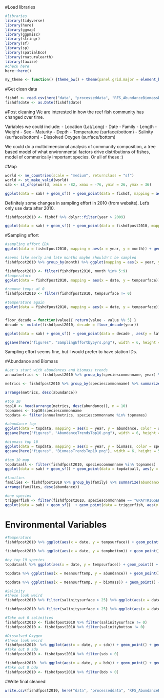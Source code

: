 #Load libraries
```r
#libraries
library(tidyverse)
library(here)
library(ggmap)
library(ggpmisc)
library(stringr)
library(sf)
library(sp)
library(spatialEco)
library(rnaturalearth)
library(taxize)
#check here
here::here()

my_theme <- function() {theme_bw() + theme(panel.grid.major = element_blank(), panel.grid.minor = element_blank(), plot.title = element_text(size=12, face= "bold", colour= "black"), axis.title.x = element_text(size=12, face="bold", colour = "black"), axis.title.y = element_text(size=12, face="bold", colour = "black"))}
```

#Get clean data
```r
fishdf <- read.csv(here("data", "processeddata", "RFS_AbundanceBiomassDepth.csv"))
fishdf$date <- as.Date(fishdf$date)
```

#Post cleaning
We are interested in how the reef fish community has changed over time.

Variables we could include: 
 - Location (Lat/Long)
 - Date
 - Family
 - Length
 - Weight
 - Sex
 - Maturity
 - Depth
 - Temperature (surface/bottom)
 - Salinity (surface/bottom)
 - Dissolved Oxygen (surface/bottom)

We could do a multidimensional analysis of community composition, a tree based model of what environmental factors drive distributions of fishes, model of commerically important species. Or all of these :)

#Map
```r
world <- ne_countries(scale = "medium", returnclass = "sf")
world <- st_make_valid(world)
sab <- st_crop(world, xmin = -82, xmax = -76, ymin = 26, ymax = 36)

ggplot(data = sab) + geom_sf() + geom_point(data = fishdf, mapping = aes(x = longitudestart, y = latitudestart)) + labs(title = "All Abundance/Biomass Locations", x = "Longitude", y = "Latitude") + my_theme() + facet_wrap(~year)
```
Definitely some changes in sampling effort in 2010 (from website). Let's only use data after 2010. 

```r
fishdfpost2010 <- fishdf %>% dplyr::filter(year > 2009)

ggplot(data = sab) + geom_sf() + geom_point(data = fishdfpost2010, mapping = aes(x = longitudestart, y = latitudestart)) + labs(title = "All Abundance/Biomass Locations", x = "Longitude", y = "Latitude") + my_theme() + facet_wrap(~year)
```

#Sampling effort
```r
#sampling effort EDA
ggplot(data = fishdfpost2010, mapping = aes(x = year, y = month)) + geom_point()

#seems like early and late months maybe shouldn't be sampled
fishdfpost2010 %>% group_by(month) %>% ggplot(mapping = aes(x = year, y = speciestotalweight)) + geom_point() + geom_line() + facet_wrap(~month)

fishdfpost2010 <- filter(fishdfpost2010, month %in% 5:9)
#temperature
ggplot(data = fishdfpost2010, mapping = aes(x = date, y = tempsurface)) + geom_point() + geom_smooth(method = "lm")

#remove temps at 0
fishdfpost2010 <- filter(fishdfpost2010, tempsurface != 0)

#temperature again
ggplot(data = fishdfpost2010, mapping = aes(x = date, y = tempsurface)) + geom_point() + geom_smooth(method = "lm") + stat_poly_eq(formula = y ~ x, aes(label = paste(..eq.label.., ..p.value.label.., sep = "*`,`~")), parse = TRUE, label.x.npc = "right", vstep = 0.05, size = 2.4)


floor_decade = function(value){ return(value - value %% 5) }
decade <- mutate(fishdfpost2010, decade = floor_decade(year))

ggplot(data = sab) + geom_sf() + geom_point(data = decade , aes(y = latitudestart, x = longitudestart), size = 0.5) + xlab("Longitude") + ylab("Latitude") +  theme(legend.position = "none") + facet_wrap(~decade) + ggtitle("Sampling Effort over Time") + my_theme()

ggsave(here("figures", "SamplingEffortby5yrs.png"), width = 6, height = 5, unit = "in")
```

Sampling effort seems fine, but I would prefer to have station IDs. 

#Abundance and Biomass
```r
#Let's start with abundances and biomass trends
annualmetrics <- fishdfpost2010 %>% group_by(speciescommonname, year) %>% summarize(abundance = sum(numbertotal, na.rm = TRUE), biomass = sum(speciestotalweight, na.rm = TRUE), meansurftemp = mean(tempsurface, na.rm = TRUE), meansurfsal = mean(salinitysurface, na.rm = TRUE), meansurfdo = mean(sdo, na.rm = TRUE), meanlatitude = mean(latitudestart, na.rm = TRUE))

metrics <- fishdfpost2010 %>% group_by(speciescommonname) %>% summarize(abundance = sum(numbertotal, na.rm = TRUE), biomass = sum(speciestotalweight, na.rm = TRUE), meansurftemp = mean(tempsurface, na.rm = TRUE), meansurfsal = mean(salinitysurface, na.rm = TRUE), meansurfdo = mean(sdo, na.rm = TRUE))

arrange(metrics, desc(abundance))

#top 10
top10 <- head(arrange(metrics, desc(abundance)), n = 10)
topnames <- top10$speciescommonname
topdata <- filter(annualmetrics, speciescommonname %in% topnames)

#abundance top 
ggplot(data = topdata, mapping = aes(x = year, y = abundance, color = speciescommonname)) + geom_point() + geom_line() + ggtitle("Top 10 Abundance Trends Reef Survey") + my_theme() + labs(x = "Year", y = "Abundance", color = "Species Common Name")
ggsave(here("figures", "AbundanceTrendsTop10.png"), width = 6, height = 5, unit = "in")

#biomass top 10
ggplot(data = topdata, mapping = aes(x = year, y = biomass, color = speciescommonname)) + geom_point() + geom_line() + ggtitle("Top 10 Biomass Trends Reef Survey") + my_theme() + labs(x = "Year", y = "Biomass", color = "Species Common Name") 
ggsave(here("figures", "BiomassTrendsTop10.png"), width = 6, height = 5, unit = "in")

#top 10 map
topdataall <- filter(fishdfpost2010, speciescommonname %in% topnames)
ggplot(data = sab) + geom_sf() + geom_point(data = topdataall, aes(y = latitudestart, x = longitudestart, color = speciescommonname)) + xlab("Longitude") + ylab("Latitude") 

#families
families <- fishdfpost2010 %>% group_by(family) %>% summarize(abundance = sum(numbertotal, na.rm = TRUE), biomass = sum(speciestotalweight, na.rm = TRUE))
arrange(families, desc(abundance))

#one species
triggerfish <- filter(fishdfpost2010, speciescommonname == "GRAYTRIGGERFISH")
ggplot(data = sab) + geom_sf()  + geom_point(data = triggerfish, aes(y = latitudestart, x = longitudestart, color = year), size = 0.5) + xlab("Longitude") + ylab("Latitude") 

```

# Environmental Variables
```r
#Temperature
fishdfpost2010 %>% ggplot(aes(x = date, y = tempsurface)) + geom_point() + geom_smooth(method = "lm") + stat_poly_eq(formula = y ~ x, aes(label = paste(..eq.label.., ..p.value.label.., sep = "*`,`~")), parse = TRUE, label.x.npc = "right", vstep = 0.05, size = 2.4) + labs(title = " Changes in Surface Temperature over Time") + xlab("Date") + ylab("Temperature (\u00B0C)") + theme(axis.text.x = element_text(angle = 90, vjust = 0.5, hjust=1))

fishdfpost2010 %>% ggplot(aes(x = date, y = tempbottom)) + geom_point() + geom_smooth(method = "lm") + stat_poly_eq(formula = y ~ x, aes(label = paste(..eq.label.., ..p.value.label.., sep = "*`,`~")), parse = TRUE, label.x.npc = "right", vstep = 0.05, size = 2.4) + labs(title = " Changes in Bottom Temperature over Time") + xlab("Date") + ylab("Temperature (\u00B0C)") + theme(axis.text.x = element_text(angle = 90, vjust = 0.5, hjust=1))

#by top 10 species
topdataall %>% ggplot(aes(x = date, y = tempsurface)) + geom_point() + geom_smooth(method = "lm") + stat_poly_eq(formula = y ~ x, aes(label = paste(..eq.label.., ..p.value.label.., sep = "*`,`~")), parse = TRUE, label.x.npc = "right", vstep = 0.05, size = 2.4) + labs(title = " Changes in Temperature over Time") + facet_wrap(~speciescommonname)  + xlab("Date") + ylab("Temperature (\u00B0C)") + theme(axis.text.x = element_text(angle = 90, vjust = 0.5, hjust=1))

topdata %>% ggplot(aes(x = meansurftemp, y = abundance)) + geom_point() + geom_smooth(method = "lm") + stat_poly_eq(formula = y ~ x, aes(label = paste(..eq.label.., ..p.value.label.., sep = "*`,`~")), parse = TRUE, label.x.npc = "right", vstep = 0.05, size = 2.4) + labs(title = " Changes in Temperature with Abundance") + facet_wrap(~speciescommonname)  + xlab("Temperature (\u00B0C)") + ylab("Abundance") + theme(axis.text.x = element_text(angle = 90, vjust = 0.5, hjust=1))

topdata %>% ggplot(aes(x = meansurftemp, y = biomass)) + geom_point() + geom_smooth(method = "lm") + stat_poly_eq(formula = y ~ x, aes(label = paste(..eq.label.., ..p.value.label.., sep = "*`,`~")), parse = TRUE, label.x.npc = "right", vstep = 0.05, size = 2.4) + labs(title = " Changes in Temperature with Biomass") + facet_wrap(~speciescommonname)  + xlab("Temperature (\u00B0C)") + ylab("Biomass ") + theme(axis.text.x = element_text(angle = 90, vjust = 0.5, hjust=1))

#Salinity
#these look weird
fishdfpost2010 %>% filter(salinitysurface > 25) %>% ggplot(aes(x = date, y = salinitysurface)) + geom_point() + geom_smooth(method = "lm") + stat_poly_eq(formula = y ~ x, aes(label = paste(..eq.label.., ..p.value.label.., sep = "*`,`~")), parse = TRUE, label.x.npc = "right", vstep = 0.05, size = 2.4) + labs(title = "Changes in Surface Salinity over Time") + xlab("Date") + ylab("ppt") + theme(axis.text.x = element_text(angle = 90, vjust = 0.5, hjust=1))

fishdfpost2010 %>% filter(salinitysurface > 25) %>% ggplot(aes(x = date, y = salinitybottom)) + geom_point() + geom_smooth(method = "lm") + stat_poly_eq(formula = y ~ x, aes(label = paste(..eq.label.., ..p.value.label.., sep = "*`,`~")), parse = TRUE, label.x.npc = "right", vstep = 0.05, size = 2.4) + labs(title = "Changes in Bottom Salinity over Time") + xlab("Date") + ylab("ppt") + theme(axis.text.x = element_text(angle = 90, vjust = 0.5, hjust=1))

#Take out 0 salinities
fishdfpost2010 <- fishdfpost2010 %>% filter(salinitysurface != 0)
fishdfpost2010 <- fishdfpost2010 %>% filter(salinitybottom != 0)

#Dissolved Oxygen
#these look weird
fishdfpost2010  %>% ggplot(aes(x = date, y = sdo)) + geom_point() + geom_smooth(method = "lm") + stat_poly_eq(formula = y ~ x, aes(label = paste(..eq.label.., ..p.value.label.., sep = "*`,`~")), parse = TRUE, label.x.npc = "right", vstep = 0.05, size = 2.4) + labs(title = "Changes in Surface Dissolved Oxygen over Time") + xlab("Date") + ylab("mg/dL") + theme(axis.text.x = element_text(angle = 90, vjust = 0.5, hjust=1))
#Take out 0 sdo
fishdfpost2010 <- fishdfpost2010 %>% filter(sdo > 0)

fishdfpost2010  %>% ggplot(aes(x = date, y = bdo)) + geom_point() + geom_smooth(method = "lm") + stat_poly_eq(formula = y ~ x, aes(label = paste(..eq.label.., ..p.value.label.., sep = "*`,`~")), parse = TRUE, label.x.npc = "right", vstep = 0.05, size = 2.4) + labs(title = "Changes in Bottom Dissolved Oxygen over Time") + xlab("Date") + ylab("mg/dL") + theme(axis.text.x = element_text(angle = 90, vjust = 0.5, hjust=1))
#Take out 0 bdo
fishdfpost2010 <- fishdfpost2010 %>% filter(bdo > 0)
```

#Write final cleaned
```r
write.csv(fishdfpost2010, here("data", "processeddata", "RFS_AbundanceBiomassDepth.csv"))
```